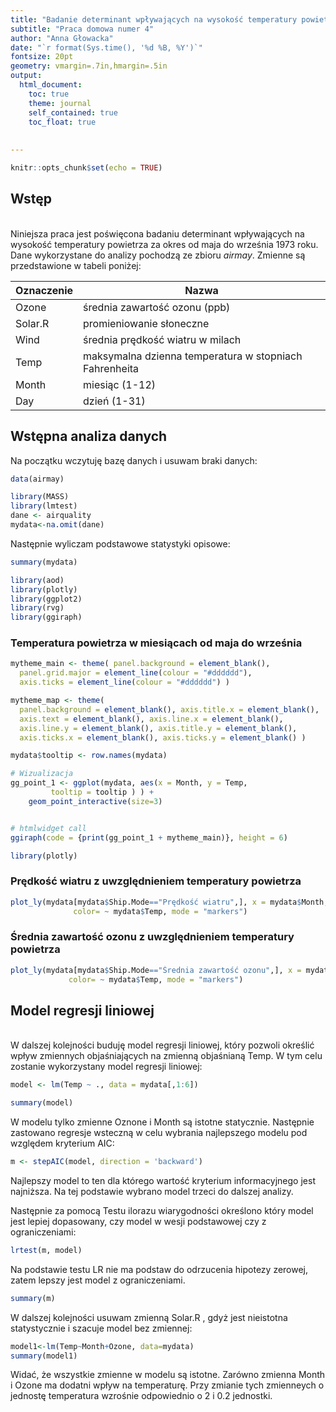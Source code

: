 ---
title: "Badanie determinant wpływających na wysokość temperatury powietrza"
subtitle: "Praca domowa numer 4"
author: "Anna Głowacka"
date: "`r format(Sys.time(), '%d %B, %Y')`"
fontsize: 20pt
geometry: vmargin=.7in,hmargin=.5in
output: 
  html_document:
    toc: true
    theme: journal
    self_contained: true
    toc_float: true
  
    
---

```{r setup, include=FALSE}
knitr::opts_chunk$set(echo = TRUE)

```


## Wstęp 
<br>
Niniejsza praca jest poświęcona badaniu determinant wpływających na wysokość temperatury powietrza za okres od maja do września 1973 roku. Dane wykorzystane do analizy pochodzą ze zbioru *airmay*. Zmienne są przedstawione w tabeli poniżej:

Oznaczenie    | Nazwa
------------- | ---------------------------------------------------------------------------------
 Ozone        |  średnia zawartość ozonu (ppb)
 Solar.R      |  promieniowanie słoneczne 
 Wind         |  średnia prędkość wiatru w milach 
 Temp         |  maksymalna dzienna temperatura w stopniach Fahrenheita 
 Month        |  miesiąc (1-12)
 Day          |  dzień (1-31)


## Wstępna analiza danych

Na początku wczytuję bazę danych i usuwam braki danych:

```{r, warning=FALSE}
data(airmay)

```

```{r, include=FALSE, echo=FALSE}
library(MASS)
library(lmtest)
dane <- airquality
mydata<-na.omit(dane)
```


Następnie wyliczam podstawowe statystyki opisowe:
```{r, echo=FALSE}
summary(mydata)
```

```{r, echo=FALSE, include=FALSE}
library(aod)
library(plotly)
library(ggplot2)
library(rvg)
library(ggiraph)
```

### Temperatura powietrza w miesiącach od maja do września

```{r , echo=FALSE, warning=FALSE}
mytheme_main <- theme( panel.background = element_blank(), 
  panel.grid.major = element_line(colour = "#dddddd"), 
  axis.ticks = element_line(colour = "#dddddd") )

mytheme_map <- theme(
  panel.background = element_blank(), axis.title.x = element_blank(),
  axis.text = element_blank(), axis.line.x = element_blank(),
  axis.line.y = element_blank(), axis.title.y = element_blank(),
  axis.ticks.x = element_blank(), axis.ticks.y = element_blank() )

mydata$tooltip <- row.names(mydata)

# Wizualizacja
gg_point_1 <- ggplot(mydata, aes(x = Month, y = Temp, 
         tooltip = tooltip ) ) + 
    geom_point_interactive(size=3)


# htmlwidget call
ggiraph(code = {print(gg_point_1 + mytheme_main)}, height = 6)
```

```{r message=FALSE, include=FALSE}  
library(plotly)  
```


### Prędkość wiatru z uwzględnieniem temperatury powietrza

```{r message=FALSE, warning=FALSE, echo=FALSE}
plot_ly(mydata[mydata$Ship.Mode=="Prędkość wiatru",], x = mydata$Month, y = mydata$Wind, 
              color= ~ mydata$Temp, mode = "markers")
```

### Średnia zawartość ozonu z uwzględnieniem temperatury powietrza

```{r message=FALSE, warning=FALSE, echo=FALSE}
plot_ly(mydata[mydata$Ship.Mode=="Średnia zawartość ozonu",], x = mydata$Month , y = mydata$Ozone, 
             color= ~ mydata$Temp, mode = "markers")
```


## Model regresji liniowej
<br>
W dalszej kolejności buduję model regresji liniowej, który pozwoli określić wpływ zmiennych objaśniających na zmienną objaśnianą Temp. W tym celu zostanie wykorzystany model regresji liniowej:

```{r}
model <- lm(Temp ~ ., data = mydata[,1:6])

summary(model)
```

W modelu tylko zmienne Oznone i Month są istotne statycznie. Następnie zastowano regresje wsteczną w celu wybrania najlepszego modelu pod względem kryterium AIC:

```{r}
m <- stepAIC(model, direction = 'backward')
```

Najlepszy model to ten dla którego wartość kryterium informacyjnego jest najniższa. Na tej podstawie wybrano model trzeci do dalszej analizy.

Następnie za pomocą Testu ilorazu wiarygodności określono który model jest lepiej dopasowany, czy model w wesji podstawowej czy z ograniczeniami:

```{r}
lrtest(m, model)
```

Na podstawie testu LR nie ma podstaw do odrzucenia hipotezy zerowej, zatem lepszy jest model z ograniczeniami.

```{r}
summary(m)
```

W dalszej kolejności usuwam zmienną Solar.R , gdyż jest nieistotna statystycznie i szacuje model bez zmiennej:

```{r}
model1<-lm(Temp~Month+Ozone, data=mydata)
summary(model1)
```

Widać, że wszystkie zmienne w modelu są istotne. Zarówno zmienna Month i Ozone ma dodatni wpływ na temperaturę. Przy zmianie tych zmienneych o jednostę temperatura wzrośnie odpowiednio o 2 i 0.2 jednostki.
